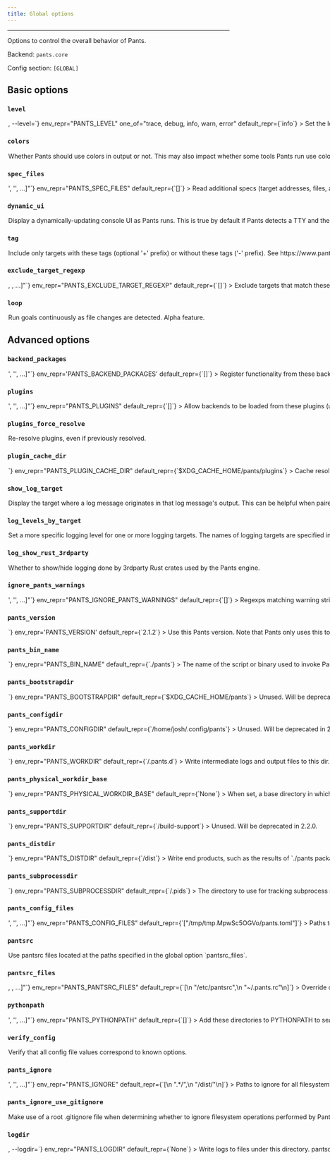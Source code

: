 ```yaml
---
title: Global options
---
```



---

Options to control the overall behavior of Pants.

Backend: <span className="color--primary">`pants.core`</span>

Config section: <span className="color--primary">`[GLOBAL]`</span>

<span className={styles.options}>

## Basic options

### `level`

<Option
  cli_repr={`-l=<LogLevel>, --level=<LogLevel>`}
  env_repr="PANTS_LEVEL"
  one_of="trace, debug, info, warn, error"
  default_repr={`info`}
>
  Set the logging level.
</Option>

### `colors`

<Option
  cli_repr={`--[no-]colors`}
  env_repr="PANTS_COLORS"
  default_repr={`False`}
>
  Whether Pants should use colors in output or not. This may also impact whether
  some tools Pants run use color.
</Option>

### `spec_files`

<Option
  cli_repr={`--spec-files="['<str>', '<str>', ...]"`}
  env_repr="PANTS_SPEC_FILES"
  default_repr={`[]`}
>
  Read additional specs (target addresses, files, and/or globs), one per
  line,from these files.
</Option>

### `dynamic_ui`

<Option
  cli_repr={`--[no-]dynamic-ui`}
  env_repr="PANTS_DYNAMIC_UI"
  default_repr={`True`}
>
  Display a dynamically-updating console UI as Pants runs. This is true by
  default if Pants detects a TTY and there is no &#x27;CI&#x27; environment
  variable indicating that Pants is running in a continuous integration
  environment.
</Option>

### `tag`

<Option
  cli_repr={`--tag="[[+-]tag1,tag2,..., [+-]tag1,tag2,..., ...]"`}
  env_repr="PANTS_TAG"
  default_repr={`[]`}
>
  Include only targets with these tags (optional &#x27;+&#x27; prefix) or
  without these tags (&#x27;-&#x27; prefix). See
  https://www.pantsbuild.org/docs/advanced-target-selection.
</Option>

### `exclude_target_regexp`

<Option
  cli_repr={`--exclude-target-regexp="[<regexp>, <regexp>, ...]"`}
  env_repr="PANTS_EXCLUDE_TARGET_REGEXP"
  default_repr={`[]`}
>
  Exclude targets that match these regexes. This does not impact file arguments.
</Option>

### `loop`

<Option cli_repr={`--[no-]loop`} env_repr="PANTS_LOOP" default_repr={`False`}>
  Run goals continuously as file changes are detected. Alpha feature.
</Option>

## Advanced options

### `backend_packages`

<Option
  cli_repr={`--backend-packages="['<str>', '<str>', ...]"`}
  env_repr='PANTS_BACKEND_PACKAGES'
  default_repr={`[]`}
>
Register functionality from these backends.

The backend packages must be present on the PYTHONPATH, typically because they are in the Pants core dist, in a plugin dist, or available as sources in the repo.

</Option>

### `plugins`

<Option
  cli_repr={`--plugins="['<str>', '<str>', ...]"`}
  env_repr="PANTS_PLUGINS"
  default_repr={`[]`}
>
  Allow backends to be loaded from these plugins (usually released through
  PyPI). The default backends for each plugin will be loaded automatically.
  Other backends in a plugin can be loaded by listing them in `backend_packages`
  in the `[GLOBAL]` scope.
</Option>

### `plugins_force_resolve`

<Option
  cli_repr={`--[no-]plugins-force-resolve`}
  env_repr="PANTS_PLUGINS_FORCE_RESOLVE"
  default_repr={`False`}
>
  Re-resolve plugins, even if previously resolved.
</Option>

### `plugin_cache_dir`

<Option
  cli_repr={`--plugin-cache-dir=<str>`}
  env_repr="PANTS_PLUGIN_CACHE_DIR"
  default_repr={`$XDG_CACHE_HOME/pants/plugins`}
>
  Cache resolved plugin requirements here.
</Option>

### `show_log_target`

<Option
  cli_repr={`--[no-]show-log-target`}
  env_repr="PANTS_SHOW_LOG_TARGET"
  default_repr={`False`}
>
  Display the target where a log message originates in that log message&#x27;s
  output. This can be helpful when paired with --log-levels-by-target.
</Option>

### `log_levels_by_target`

<Option
  cli_repr={`--log-levels-by-target="{'key1': val1, 'key2': val2, ...}"`}
  env_repr='PANTS_LOG_LEVELS_BY_TARGET'
  default_repr={`{}`}
>
Set a more specific logging level for one or more logging targets. The names of logging targets are specified in log strings when the --show-log-target option is set. The logging levels are one of: &quot;error&quot;, &quot;warn&quot;, &quot;info&quot;, &quot;debug&quot;, &quot;trace&quot;. All logging targets not specified here use the global log level set with --level. For example, you can set `--log-levels-by-target='{"workunit_store": "info", "pants.engine.rules": "warn"}'`.
</Option>

### `log_show_rust_3rdparty`

<Option
  cli_repr={`--[no-]log-show-rust-3rdparty`}
  env_repr="PANTS_LOG_SHOW_RUST_3RDPARTY"
  default_repr={`False`}
>
  Whether to show/hide logging done by 3rdparty Rust crates used by the Pants
  engine.
</Option>

### `ignore_pants_warnings`

<Option
  cli_repr={`--ignore-pants-warnings="['<str>', '<str>', ...]"`}
  env_repr="PANTS_IGNORE_PANTS_WARNINGS"
  default_repr={`[]`}
>
  Regexps matching warning strings to ignore, e.g. [&quot;DEPRECATED: the option
  `--my-opt` will be removed&quot;]. The regex patterns will be matched from the
  start of the warning string, and are case-insensitive.
</Option>

### `pants_version`

<Option
  cli_repr={`--pants-version=<str>`}
  env_repr='PANTS_VERSION'
  default_repr={`2.1.2`}
>
Use this Pants version. Note that Pants only uses this to verify that you are using the requested version, as Pants cannot dynamically change the version it is using once the program is already running.

If you use the `./pants` script from https://www.pantsbuild.org/docs/installation, however, changing the value in your `pants.toml` will cause the new version to be installed and run automatically.

Run `./pants --version` to check what is being used.

</Option>

### `pants_bin_name`

<Option
  cli_repr={`--pants-bin-name=<str>`}
  env_repr="PANTS_BIN_NAME"
  default_repr={`./pants`}
>
  The name of the script or binary used to invoke Pants. Useful when printing
  help messages.
</Option>

### `pants_bootstrapdir`

<Option
  cli_repr={`--pants-bootstrapdir=<dir>`}
  env_repr="PANTS_BOOTSTRAPDIR"
  default_repr={`$XDG_CACHE_HOME/pants`}
>
  Unused. Will be deprecated in 2.2.0.
</Option>

### `pants_configdir`

<Option
  cli_repr={`--pants-configdir=<dir>`}
  env_repr="PANTS_CONFIGDIR"
  default_repr={`/home/josh/.config/pants`}
>
  Unused. Will be deprecated in 2.2.0.
</Option>

### `pants_workdir`

<Option
  cli_repr={`--pants-workdir=<dir>`}
  env_repr="PANTS_WORKDIR"
  default_repr={`<buildroot>/.pants.d`}
>
  Write intermediate logs and output files to this dir.
</Option>

### `pants_physical_workdir_base`

<Option
  cli_repr={`--pants-physical-workdir-base=<dir>`}
  env_repr="PANTS_PHYSICAL_WORKDIR_BASE"
  default_repr={`None`}
>
  When set, a base directory in which to store `--pants-workdir` contents. If
  this option is a set, the workdir will be created as symlink into a
  per-workspace subdirectory.
</Option>

### `pants_supportdir`

<Option
  cli_repr={`--pants-supportdir=<dir>`}
  env_repr="PANTS_SUPPORTDIR"
  default_repr={`<buildroot>/build-support`}
>
  Unused. Will be deprecated in 2.2.0.
</Option>

### `pants_distdir`

<Option
  cli_repr={`--pants-distdir=<dir>`}
  env_repr="PANTS_DISTDIR"
  default_repr={`<buildroot>/dist`}
>
  Write end products, such as the results of `./pants package`, to this dir.
</Option>

### `pants_subprocessdir`

<Option
  cli_repr={`--pants-subprocessdir=<str>`}
  env_repr="PANTS_SUBPROCESSDIR"
  default_repr={`<buildroot>/.pids`}
>
  The directory to use for tracking subprocess metadata. This should live
  outside of the dir used by `pants_workdir` to allow for tracking subprocesses
  that outlive the workdir data.
</Option>

### `pants_config_files`

<Option
  cli_repr={`--pants-config-files="['<str>', '<str>', ...]"`}
  env_repr="PANTS_CONFIG_FILES"
  default_repr={`["/tmp/tmp.MpwSc5OGVo/pants.toml"]`}
>
  Paths to Pants config files. This may only be set through the environment
  variable `PANTS_CONFIG_FILES` and the command line argument
  `--pants-config-files`; it will be ignored if in a config file like
  `pants.toml`.
</Option>

### `pantsrc`

<Option
  cli_repr={`--[no-]pantsrc`}
  env_repr="PANTS_PANTSRC"
  default_repr={`True`}
>
  Use pantsrc files located at the paths specified in the global option
  `pantsrc_files`.
</Option>

### `pantsrc_files`

<Option
  cli_repr={`--pantsrc-files="[<path>, <path>, ...]"`}
  env_repr="PANTS_PANTSRC_FILES"
  default_repr={`[\n  "/etc/pantsrc",\n  "~/.pants.rc"\n]`}
>
  Override config with values from these files, using syntax matching that of
  `--pants-config-files`.
</Option>

### `pythonpath`

<Option
  cli_repr={`--pythonpath="['<str>', '<str>', ...]"`}
  env_repr="PANTS_PYTHONPATH"
  default_repr={`[]`}
>
  Add these directories to PYTHONPATH to search for plugins. This does not
  impact the PYTHONPATH used by Pants when running your Python code.
</Option>

### `verify_config`

<Option
  cli_repr={`--[no-]verify-config`}
  env_repr="PANTS_VERIFY_CONFIG"
  default_repr={`True`}
>
  Verify that all config file values correspond to known options.
</Option>

### `pants_ignore`

<Option
  cli_repr={`--pants-ignore="['<str>', '<str>', ...]"`}
  env_repr="PANTS_IGNORE"
  default_repr={`[\n  ".*/",\n  "/dist/"\n]`}
>
  Paths to ignore for all filesystem operations performed by pants (e.g. BUILD
  file scanning, glob matching, etc). Patterns use the gitignore syntax
  (https://git-scm.com/docs/gitignore). The `pants_distdir` and `pants_workdir`
  locations are automatically ignored. `pants_ignore` can be used in tandem with
  `pants_ignore_use_gitignore`; any rules specified here are applied after rules
  specified in a .gitignore file.
</Option>

### `pants_ignore_use_gitignore`

<Option
  cli_repr={`--[no-]pants-ignore-use-gitignore`}
  env_repr="PANTS_IGNORE_USE_GITIGNORE"
  default_repr={`True`}
>
  Make use of a root .gitignore file when determining whether to ignore
  filesystem operations performed by Pants. If used together with
  `--pants-ignore`, any exclude/include patterns specified there apply after
  .gitignore rules.
</Option>

### `logdir`

<Option
  cli_repr={`-d=<dir>, --logdir=<dir>`}
  env_repr="PANTS_LOGDIR"
  default_repr={`None`}
>
  Write logs to files under this directory.
</Option>

### `pantsd`

<Option
  cli_repr={`--[no-]pantsd`}
  env_repr="PANTS_PANTSD"
  default_repr={`True`}
>
  Enables use of the Pants daemon (pantsd). pantsd can significantly improve
  runtime performance by lowering per-run startup cost, and by memoizing
  filesystem operations and rule execution.
</Option>

### `concurrent`

<Option
  cli_repr={`--[no-]concurrent`}
  env_repr="PANTS_CONCURRENT"
  default_repr={`False`}
>
  Enable concurrent runs of Pants. Without this enabled, Pants will start up all
  concurrent invocations (e.g. in other terminals) without pantsd. Enabling this
  option requires parallel Pants invocations to block on the first
</Option>

### `pantsd_timeout_when_multiple_invocations`

<Option
  cli_repr={`--pantsd-timeout-when-multiple-invocations=<float>`}
  env_repr="PANTS_PANTSD_TIMEOUT_WHEN_MULTIPLE_INVOCATIONS"
  default_repr={`60.0`}
>
  The maximum amount of time to wait for the invocation to start until raising a
  timeout exception. Because pantsd currently does not support parallel runs,
  any prior running Pants command must be finished for the current one to start.
  To never timeout, use the value -1.
</Option>

### `pantsd_max_memory_usage`

<Option
  cli_repr={`--pantsd-max-memory-usage=<int>`}
  env_repr="PANTS_PANTSD_MAX_MEMORY_USAGE"
  default_repr={`1073741824`}
>
  The maximum memory usage of a pantsd process (in bytes). There is at most one
  pantsd process per workspace.
</Option>

### `print_stacktrace`

<Option
  cli_repr={`--[no-]print-stacktrace`}
  env_repr="PANTS_PRINT_STACKTRACE"
  default_repr={`False`}
>
  Print the full exception stack trace for any errors.
</Option>

### `native_engine_visualize_to`

<Option
  cli_repr={`--native-engine-visualize-to=<dir_option>`}
  env_repr="PANTS_NATIVE_ENGINE_VISUALIZE_TO"
  default_repr={`None`}
>
  A directory to write execution and rule graphs to as `dot` files. The contents
  of the directory will be overwritten if any filenames collide.
</Option>

### `pantsd_pailgun_port`

<Option
  cli_repr={`--pantsd-pailgun-port=<int>`}
  env_repr="PANTS_PANTSD_PAILGUN_PORT"
  default_repr={`0`}
>
  The port to bind the Pants nailgun server to. Defaults to a random port.
</Option>

### `pantsd_pailgun_quit_timeout`

<Option
  cli_repr={`--pantsd-pailgun-quit-timeout=<float>`}
  env_repr="PANTS_PANTSD_PAILGUN_QUIT_TIMEOUT"
  default_repr={`5.0`}
>
  The length of time (in seconds) to wait for further output after sending a
  signal to the remote pantsd process before killing it.
</Option>

### `pantsd_invalidation_globs`

<Option
  cli_repr={`--pantsd-invalidation-globs="['<str>', '<str>', ...]"`}
  env_repr="PANTS_PANTSD_INVALIDATION_GLOBS"
  default_repr={`[]`}
>
  Filesystem events matching any of these globs will trigger a daemon restart.
  Pants&#x27;s own code, plugins, and `--pants-config-files` are inherently
  invalidated.
</Option>

### `local_store_dir`

<Option
  cli_repr={`--local-store-dir=<str>`}
  env_repr="PANTS_LOCAL_STORE_DIR"
  default_repr={`$XDG_CACHE_HOME/pants/lmdb_store`}
>
  Directory to use for the local file store, which stores the results of
  subprocesses run by Pants. The path may be absolute or relative. If the
  directory is within the build root, be sure to include it in `--pants-ignore`.
</Option>

### `named_caches_dir`

<Option
  cli_repr={`--named-caches-dir=<str>`}
  env_repr="PANTS_NAMED_CACHES_DIR"
  default_repr={`$XDG_CACHE_HOME/pants/named_caches`}
>
  Directory to use for named global caches for tools and processes with trusted,
  concurrency-safe caches. The path may be absolute or relative. If the
  directory is within the build root, be sure to include it in `--pants-ignore`.
</Option>

### `local_execution_root_dir`

<Option
  cli_repr={`--local-execution-root-dir=<str>`}
  env_repr="PANTS_LOCAL_EXECUTION_ROOT_DIR"
  default_repr={`/tmp`}
>
  Directory to use for local process execution sandboxing. The path may be
  absolute or relative. If the directory is within the build root, be sure to
  include it in `--pants-ignore`.
</Option>

### `process_execution_use_local_cache`

<Option
  cli_repr={`--[no-]process-execution-use-local-cache`}
  env_repr="PANTS_PROCESS_EXECUTION_USE_LOCAL_CACHE"
  default_repr={`True`}
>
  Whether to keep process executions in a local cache persisted to disk.
</Option>

### `process_execution_cleanup_local_dirs`

<Option
  cli_repr={`--[no-]process-execution-cleanup-local-dirs`}
  env_repr="PANTS_PROCESS_EXECUTION_CLEANUP_LOCAL_DIRS"
  default_repr={`True`}
>
  Whether or not to cleanup directories used for local process execution
  (primarily useful for e.g. debugging).
</Option>

### `ca_certs_path`

<Option
  cli_repr={`--ca-certs-path=<str>`}
  env_repr="PANTS_CA_CERTS_PATH"
  default_repr={`None`}
>
  Path to a file containing PEM-format CA certificates used for verifying secure
  connections when downloading files required by a build.
</Option>

### `process_execution_local_parallelism`

<Option
  cli_repr={`--process-execution-local-parallelism=<int>`}
  env_repr="PANTS_PROCESS_EXECUTION_LOCAL_PARALLELISM"
  default_repr={`64`}
>
  Number of concurrent processes that may be executed locally.
</Option>

### `process_execution_remote_parallelism`

<Option
  cli_repr={`--process-execution-remote-parallelism=<int>`}
  env_repr="PANTS_PROCESS_EXECUTION_REMOTE_PARALLELISM"
  default_repr={`128`}
>
  Number of concurrent processes that may be executed remotely.
</Option>

### `process_execution_cache_namespace`

<Option
  cli_repr={`--process-execution-cache-namespace=<str>`}
  env_repr="PANTS_PROCESS_EXECUTION_CACHE_NAMESPACE"
  default_repr={``}
>
  The cache namespace for process execution. Change this value to invalidate
  every artifact&#x27;s execution, or to prevent process cache entries from
  being (re)used for different usecases or users.
</Option>

### `process_execution_speculation_delay`

<Option
  cli_repr={`--process-execution-speculation-delay=<float>`}
  env_repr="PANTS_PROCESS_EXECUTION_SPECULATION_DELAY"
  default_repr={`1.0`}
>
  Number of seconds to wait before speculating a second request for a slow
  process. see `--process-execution-speculation-strategy`
</Option>

### `process_execution_speculation_strategy`

<Option
  cli_repr={`--process-execution-speculation-strategy=<str>`}
  env_repr="PANTS_PROCESS_EXECUTION_SPECULATION_STRATEGY"
  one_of="remote_first, local_first, none"
  default_repr={`none`}
>
  Speculate a second request for an underlying process if the first one does not
  complete within `--process-execution-speculation-delay` seconds. `local_first`
  (default): Try to run the process locally first, and fall back to remote
  execution if available. `remote_first`: Run the process on the remote
  execution backend if available, and fall back to the local host if remote
  calls take longer than the speculation timeout. `none`: Do not speculate about
  long running processes.
</Option>

### `process_execution_local_enable_nailgun`

<Option
  cli_repr={`--[no-]process-execution-local-enable-nailgun`}
  env_repr="PANTS_PROCESS_EXECUTION_LOCAL_ENABLE_NAILGUN"
  default_repr={`False`}
>
  Whether or not to use nailgun to run the requests that are marked as
  nailgunnable.
</Option>

### `remote_execution`

<Option
  cli_repr={`--[no-]remote-execution`}
  env_repr="PANTS_REMOTE_EXECUTION"
  default_repr={`False`}
>
  Enables remote workers for increased parallelism. (Alpha)
</Option>

### `remote_cache_read`

<Option
  cli_repr={`--[no-]remote-cache-read`}
  env_repr="PANTS_REMOTE_CACHE_READ"
  default_repr={`False`}
>
  Whether to enable reading from a remote cache
</Option>

### `remote_cache_write`

<Option
  cli_repr={`--[no-]remote-cache-write`}
  env_repr="PANTS_REMOTE_CACHE_WRITE"
  default_repr={`False`}
>
  Whether to enable writing results to a remote cache
</Option>

### `remote_store_server`

<Option
  cli_repr={`--remote-store-server="['<str>', '<str>', ...]"`}
  env_repr="PANTS_REMOTE_STORE_SERVER"
  default_repr={`[]`}
>
  host:port of grpc server to use as remote execution file store.
</Option>

### `remote_store_thread_count`

<Option
  cli_repr={`--remote-store-thread-count=<int>`}
  env_repr="PANTS_REMOTE_STORE_THREAD_COUNT"
  default_repr={`1`}
>
  Thread count to use for the pool that interacts with the remote file store.
</Option>

### `remote_execution_server`

<Option
  cli_repr={`--remote-execution-server=<str>`}
  env_repr="PANTS_REMOTE_EXECUTION_SERVER"
  default_repr={`None`}
>
  host:port of grpc server to use as remote execution scheduler.
</Option>

### `remote_store_chunk_bytes`

<Option
  cli_repr={`--remote-store-chunk-bytes=<int>`}
  env_repr="PANTS_REMOTE_STORE_CHUNK_BYTES"
  default_repr={`1048576`}
>
  Size in bytes of chunks transferred to/from the remote file store.
</Option>

### `remote_store_chunk_upload_timeout_seconds`

<Option
  cli_repr={`--remote-store-chunk-upload-timeout-seconds=<int>`}
  env_repr="PANTS_REMOTE_STORE_CHUNK_UPLOAD_TIMEOUT_SECONDS"
  default_repr={`60`}
>
  Timeout (in seconds) for uploads of individual chunks to the remote file
  store.
</Option>

### `remote_store_rpc_retries`

<Option
  cli_repr={`--remote-store-rpc-retries=<int>`}
  env_repr="PANTS_REMOTE_STORE_RPC_RETRIES"
  default_repr={`2`}
>
  Number of times to retry any RPC to the remote store before giving up.
</Option>

### `remote_store_connection_limit`

<Option
  cli_repr={`--remote-store-connection-limit=<int>`}
  env_repr="PANTS_REMOTE_STORE_CONNECTION_LIMIT"
  default_repr={`5`}
>
  Number of remote stores to concurrently allow connections to.
</Option>

### `remote_store_initial_timeout`

<Option
  cli_repr={`--remote-store-initial-timeout=<int>`}
  env_repr="PANTS_REMOTE_STORE_INITIAL_TIMEOUT"
  default_repr={`10`}
>
  Initial timeout (in milliseconds) when there is a failure in accessing a
  remote store.
</Option>

### `remote_store_timeout_multiplier`

<Option
  cli_repr={`--remote-store-timeout-multiplier=<float>`}
  env_repr="PANTS_REMOTE_STORE_TIMEOUT_MULTIPLIER"
  default_repr={`2.0`}
>
  Multiplier used to increase the timeout (starting with value of
  --remote-store-initial-timeout) between retry attempts in accessing a remote
  store.
</Option>

### `remote_store_maximum_timeout`

<Option
  cli_repr={`--remote-store-maximum-timeout=<int>`}
  env_repr="PANTS_REMOTE_STORE_MAXIMUM_TIMEOUT"
  default_repr={`10`}
>
  Maximum timeout (in millseconds) to allow between retry attempts in accessing
  a remote store.
</Option>

### `remote_instance_name`

<Option
  cli_repr={`--remote-instance-name=<str>`}
  env_repr="PANTS_REMOTE_INSTANCE_NAME"
  default_repr={`None`}
>
  Name of the remote execution instance to use. Used for routing within
  --remote-execution-server and --remote-store-server.
</Option>

### `remote_ca_certs_path`

<Option
  cli_repr={`--remote-ca-certs-path=<str>`}
  env_repr="PANTS_REMOTE_CA_CERTS_PATH"
  default_repr={`None`}
>
  Path to a PEM file containing CA certificates used for verifying secure
  connections to --remote-execution-server and --remote-store-server. If not
  specified, TLS will not be used.
</Option>

### `remote_oauth_bearer_token_path`

<Option
  cli_repr={`--remote-oauth-bearer-token-path=<str>`}
  env_repr="PANTS_REMOTE_OAUTH_BEARER_TOKEN_PATH"
  default_repr={`None`}
>
  Path to a file containing an oauth token to use for grpc connections to
  --remote-execution-server and --remote-store-server. If not specified, no
  authorization will be performed.
</Option>

### `remote_execution_extra_platform_properties`

<Option
  cli_repr={`--remote-execution-extra-platform-properties="['<str>', '<str>', ...]"`}
  env_repr="PANTS_REMOTE_EXECUTION_EXTRA_PLATFORM_PROPERTIES"
  default_repr={`[]`}
>
  Platform properties to set on remote execution requests. Format:
  property=value. Multiple values should be specified as multiple occurrences of
  this flag. Pants itself may add additional platform properties.
</Option>

### `remote_execution_headers`

<Option
  cli_repr={`--remote-execution-headers="{'key1': val1, 'key2': val2, ...}"`}
  env_repr="PANTS_REMOTE_EXECUTION_HEADERS"
  default_repr={`{}`}
>
  Headers to set on remote execution requests. Format: header=value. Pants
  itself may add additional headers.
</Option>

### `remote_execution_overall_deadline_secs`

<Option
  cli_repr={`--remote-execution-overall-deadline-secs=<int>`}
  env_repr="PANTS_REMOTE_EXECUTION_OVERALL_DEADLINE_SECS"
  default_repr={`3600`}
>
  Overall timeout in seconds for each remote execution request from time of
  submission
</Option>

### `files_not_found_behavior`

<Option
  cli_repr={`--files-not-found-behavior=<FilesNotFoundBehavior>`}
  env_repr="PANTS_FILES_NOT_FOUND_BEHAVIOR"
  one_of="warn, error"
  default_repr={`warn`}
>
  What to do when files and globs specified in BUILD files, such as in the
  `sources` field, cannot be found. This happens when the files do not exist on
  your machine or when they are ignored by the `--pants-ignore` option.
</Option>

### `owners_not_found_behavior`

<Option
  cli_repr={`--owners-not-found-behavior=<OwnersNotFoundBehavior>`}
  env_repr="PANTS_OWNERS_NOT_FOUND_BEHAVIOR"
  one_of="ignore, warn, error"
  default_repr={`error`}
>
  What to do when file arguments do not have any owning target. This happens
  when there are no targets whose `sources` fields include the file argument.
</Option>

### `build_patterns`

<Option
  cli_repr={`--build-patterns="['<str>', '<str>', ...]"`}
  env_repr="PANTS_BUILD_PATTERNS"
  default_repr={`[\n  "BUILD",\n  "BUILD.*"\n]`}
>
  The naming scheme for BUILD files, i.e. where you define targets. This only
  sets the naming scheme, not the directory paths to look for. To add
  ignorepatterns, use the option `--build-ignore`.
</Option>

### `build_ignore`

<Option
  cli_repr={`--build-ignore="['<str>', '<str>', ...]"`}
  env_repr="PANTS_BUILD_IGNORE"
  default_repr={`[]`}
>
  Paths to ignore when identifying BUILD files. This does not affect any other
  filesystem operations; use `--pants-ignore` for that instead. Patterns use the
  gitignore pattern syntax (https://git-scm.com/docs/gitignore).
</Option>

### `build_file_prelude_globs`

<Option
  cli_repr={`--build-file-prelude-globs="['<str>', '<str>', ...]"`}
  env_repr="PANTS_BUILD_FILE_PRELUDE_GLOBS"
  default_repr={`[]`}
>
  Python files to evaluate and whose symbols should be exposed to all BUILD
  files. See https://www.pantsbuild.org/docs/macros.
</Option>

### `subproject_roots`

<Option
  cli_repr={`--subproject-roots="['<str>', '<str>', ...]"`}
  env_repr="PANTS_SUBPROJECT_ROOTS"
  default_repr={`[]`}
>
  Paths that correspond with build roots for any subproject that this project
  depends on.
</Option>

### `loop_max`

<Option
  cli_repr={`--loop-max=<int>`}
  env_repr="PANTS_LOOP_MAX"
  default_repr={`4294967296`}
>
  The maximum number of times to loop when `--loop` is specified.
</Option>

### `streaming_workunits_report_interval`

<Option
  cli_repr={`--streaming-workunits-report-interval=<float>`}
  env_repr="PANTS_STREAMING_WORKUNITS_REPORT_INTERVAL"
  default_repr={`10.0`}
>
  Interval in seconds between when streaming workunit event receivers will be
  polled.
</Option>

### `streaming_workunits_handlers`

<Option
  cli_repr={`--streaming-workunits-handlers="['<str>', '<str>', ...]"`}
  env_repr="PANTS_STREAMING_WORKUNITS_HANDLERS"
  default_repr={`[]`}
>
  Use this option to name Subsystems which will receive streaming workunit
  events. For instance,
  `--streaming-workunits-handlers="['pants.reporting.workunit.Workunits']"` will
  register a Subsystem called Workunits defined in the module
  &quot;pants.reporting.workunit&quot;.
</Option>

## Deprecated options

### `pants_distdir_legacy_paths`

<Option
  cli_repr={`--[no-]pants-distdir-legacy-paths`}
  env_repr="PANTS_DISTDIR_LEGACY_PATHS"
  default_repr={`False`}
  removal_version="2.2.0.dev0"
  removal_hint={
    "The pre-2.0 naming scheme for artifacts built with `./pants package` is being removed because it often resulted in ambiguity and overwriting other artifacts. Use the field `output_path` on each `pex_binary`, `python_awslambda`, and `archive` target where you would like to avoid the default."
  }
>
  If true, will write paths for artifacts built with `./pants package` using
  only the target name, which may be ambiguous and result in overwriting
  unrelated artifacts. Otherwise, will use the target&#x27;s address, e.g.
  `src.python.project/app.pex`, rather than `app.pex`. Use the field
  `output_path` to override these default values.
</Option>

### `remote_execution_process_cache_namespace`

<Option
  cli_repr={`--remote-execution-process-cache-namespace=<str>`}
  env_repr="PANTS_REMOTE_EXECUTION_PROCESS_CACHE_NAMESPACE"
  default_repr={`None`}
  removal_version="2.2.0.dev0"
  removal_hint={"Use the `--process-execution-cache-namespace` option instead."}
>
  The cache namespace for remote process execution. Bump this to invalidate
  every artifact&#x27;s remote execution. This is the remote execution
  equivalent of the legacy cache-key-gen-version flag.
</Option>

</span>
